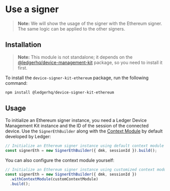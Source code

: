 # Use a signer

> **Note:** We will show the usage of the signer with the Ethereum signer.
> The same logic can be applied to the other signers.

## Installation

> **Note:** This module is not standalone; it depends on the [@ledgerhq/device-management-kit](https://github.com/LedgerHQ/device-sdk-ts/tree/develop/packages/device-management-kit) package, so you need to install it first.

To install the `device-signer-kit-ethereum` package, run the following command:

```sh
npm install @ledgerhq/device-signer-kit-ethereum
```

## Usage

To initialize an Ethereum signer instance, you need a Ledger Device Management Kit instance and the ID of the session of the connected device. Use the `SignerEthBuilder` along with the [Context Module](https://github.com/LedgerHQ/device-sdk-ts/tree/develop/packages/signer/context-module) by default developed by Ledger:

```typescript
// Initialize an Ethereum signer instance using default context module
const signerEth = new SignerEthBuilder({ dmk, sessionId }).build();
```

You can also configure the context module yourself:

```typescript
// Initialize an Ethereum signer instance using customized context module
const signerEth = new SignerEthBuilder({ dmk, sessionId })
  .withContextModule(customContextModule)
  .build();
```
